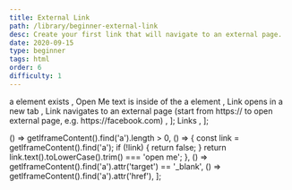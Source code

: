 ```yaml
---
title: External Link
path: /library/beginner-external-link
desc: Create your first link that will navigate to an external page.
date: 2020-09-15
type: beginner
tags: html
order: 6
difficulty: 1
---
```



  <Text size="small" color="#FAFAFA">
    a element exists
  </Text>,
  <Text size="small" color="#FAFAFA">
    Open Me text is inside of the a element
  </Text>,
  <Text size="small" color="#FAFAFA">
    Link opens in a new tab
  </Text>,
  <Text size="small" color="#FAFAFA">
    Link navigates to an external page (start from https:// to open external
    page, e.g. https://facebook.com)
  </Text>,
];
  <Link size="small" href="https://www.w3schools.com/html/html_links.asp">
    Links
  </Link>,
];

  () => getIframeContent().find('a').length > 0,
  () => {
    const link = getIframeContent().find('a');
    if (!link) {
      return false;
    }
    return link.text().toLowerCase().trim() === 'open me';
  },
  () => getIframeContent().find('a').attr('target') == '_blank',
  () => getIframeContent().find('a').attr('href'),
];

<Post>
  <CodeEditor
    tasks={tasksListData}
    help={helpListData}
    tabs={tabs}
    tests={tests}
    result={`"Open Me" link is displayed on the screen, opens in a new tab and navigates to an external page.`}
    nextChallengeLink="/library/beginner-image"
  />
</Post>

